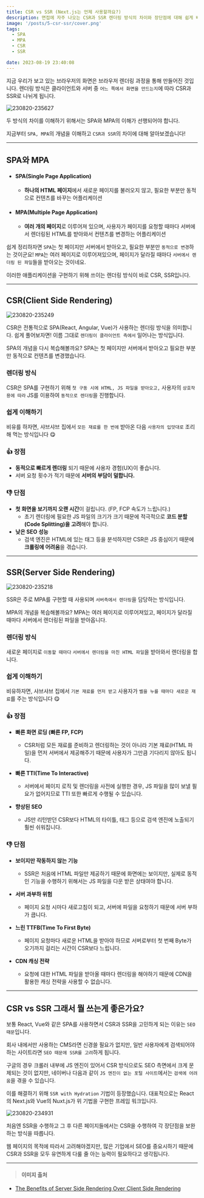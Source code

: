 ```yaml
---
title: CSR vs SSR (Next.js는 언제 사용할까요?)
description: 면접에 자주 나오는 CSR과 SSR 렌더링 방식의 차이와 장단점에 대해 쉽게 배워보겠습니다.
image: '/posts/5-csr-ssr/cover.png'
tags:
  - SPA
  - MPA
  - CSR
  - SSR

date: 2023-08-19 23:40:08
---
```


지금 우리가 보고 있는 브라우저의 화면은 브라우저 렌더링 과정을 통해 만들어진 것입니다.
렌더링 방식은 클라이언트와 서버 중 `어느 쪽에서 화면을 만드는지`에 따라 CSR과 SSR로 나뉘게 됩니다.

![230820-235627](/posts/5-csr-ssr/cover.png)

두 방식의 차이를 이해하기 위해서는 SPA와 MPA의 이해가 선행되어야 합니다.

지금부터 `SPA, MPA`의 개념을 이해하고 `CSR과 SSR`의 차이에 대해 알아보겠습니다!

---

## SPA와 MPA

- #### SPA(Single Page Application)

  - **하나의 HTML 페이지**에서 새로운 페이지를 불러오지 않고, 필요한 부분만 동적으로 컨텐츠를 바꾸는 어플리케이션

- #### MPA(Multiple Page Application)
  - **여러 개의 페이지**로 이루어져 있으며, 사용자가 페이지를 요청할 때마다 서버에서 렌더링된 HTML를 받아와서 컨텐츠를 변경하는 어플리케이션

쉽게 정리하자면 `SPA`는 첫 페이지만 서버에서 받아오고, 필요한 부분만 `동적으로 변경`하는 것이군요!
`MPA`는 여러 페이지로 이루어져있으며, 페이지가 달라질 때마다 `서버에서 렌더링 된 파일`들을 받아오는 것이네요.

이러한 애플리케이션을 구현하기 위해 쓰이는 렌더링 방식이 바로 CSR, SSR입니다.

---

## CSR(Client Side Rendering)

![230820-235249](/posts/5-csr-ssr/230820-235249.png)

CSR은 전통적으로 SPA(React, Angular, Vue)가 사용하는 렌더링 방식을 의미합니다.
쉽게 풀어보자면! 이름 그대로 `렌더링이 클라이언트 측에서` 일어나는 방식입니다.

SPA의 개념을 다시 복습해볼까요?
SPA는 첫 페이지만 서버에서 받아오고 필요한 부분만 동적으로 컨텐츠를 변경했습니다.

### 렌더링 방식

CSR은 SPA를 구현하기 위해 `첫 구동 시에 HTML, JS 파일을 받아오고,` 사용자의 `상호작용에 따라` JS를 이용하여 `동적으로 렌더링`을 진행합니다.

### 쉽게 이해하기

비유를 하자면, 샤브샤브 집에서 `모든 재료를 한 번에` 받아온 다음 `사용자의 입맛대로` 조리해 먹는 방식입니다 😋

### 👍 장점

- **동적으로 빠르게 렌더링** 되기 때문에 사용자 경험(UX)이 좋습니다.
- 서버 요청 횟수가 적기 때문에 **서버의 부담이 덜합니다.**

### 👎 단점

- **첫 화면을 보기까지 오랜 시간**이 걸립니다. (FP, FCP 속도가 느립니다.)
  - 초기 렌더링에 필요한 JS 파일의 크기가 크기 때문에 적극적으로 **코드 분할(Code Splitting)을 고려**해야 합니다.
- **낮은 SEO 성능**
  - 검색 엔진은 HTML에 있는 태그 등을 분석하지만 CSR은 JS 중심이기 때문에 **크롤링에 어려움**을 겪습니다.

---

## SSR(Server Side Rendering)

![230820-235218](/posts/5-csr-ssr/230820-235218.png)

SSR은 주로 MPA를 구현할 때 사용되며 `서버측에서 렌더링`을 담당하는 방식입니다.

MPA의 개념을 복습해볼까요?
MPA는 여러 페이지로 이루어져있고, 페이지가 달라질 때마다 서버에서 렌더링된 파일을 받아옵니다.

### 렌더링 방식

새로운 페이지로 `이동할 때마다` `서버에서 렌더링을 마친 HTML 파일`을 받아와서 렌더링을 합니다.

### 쉽게 이해하기

비유하자면, 샤브샤브 집에서 `기본 재료를 먼저 받고` 사용자가 `벨을 누를 때마다 새로운 재료`를 주는 방식입니다 😋

### 👍 장점

- **빠른 화면 로딩 (빠른 FP, FCP)**

  - CSR처럼 모든 재료를 준비하고 렌더링하는 것이 아니라 기본 재료(HTML 파일)을 먼저 서버에서 제공해주기 때문에 사용자가 그만큼 기다리지 않아도 됩니다.

- **빠른 TTI(Time To Interactive)**

  - 서버에서 페이지 로직 및 렌더링을 사전에 실행한 경우, JS 파일을 많이 보낼 필요가 없어지므로 TTI 또한 빠르게 수행될 수 있습니다.

- **향상된 SEO**
  - JS만 리턴받던 CSR보다 HTML의 타이틀, 태그 등으로 검색 엔진에 노출되기 훨씬 쉬워집니다.

### 👎 단점

- **보이지만 작동하지 않는 기능**

  - SSR은 처음에 HTML 파일만 제공하기 때문에 화면에는 보이지만, 실제로 동적인 기능을 수행하기 위해서는 JS 파일을 다운 받은 상태여야 합니다.

- **서버 과부하 위험**

  - 페이지 요청 시마다 새로고침이 되고, 서버에 파일을 요청하기 때문에 서버 부하가 큽니다.

- **느린 TTFB(Time To First Byte)**

  - 페이지 요청마다 새로운 HTML을 받아야 하므로 서버로부터 첫 번째 Byte가 오기까지 걸리는 시간이 CSR보다 느립니다.

- **CDN 캐싱 전략**
  - 요청에 대한 HTML 파일을 받아올 때마다 렌더링을 해야하기 때문에 CDN을 활용한 캐싱 전략을 사용할 수 없습니다.

---

## CSR vs SSR 그래서 뭘 쓰는게 좋은가요?

보통 React, Vue와 같은 SPA를 사용하면서 CSR과 SSR을 고민하게 되는 이유는 `SEO 때문`입니다.

회사 내에서만 사용하는 CMS라면 신경쓸 필요가 없지만, 일반 사용자에게 검색되어야 하는 사이트라면 `SEO 때문에 SSR를 고려`하게 됩니다.

구글의 경우 크롤러 내부에 JS 엔진이 있어서 CSR 방식으로도 SEO 측면에서 크게 문제되는 것이 없지만, 네이버나 다음과 같이 `JS 엔진이 없는 포털 사이트`에서는 `검색에 어려움`을 겪을 수 있습니다.

이를 해결하기 위해 `SSR with Hydration` 기법이 등장했습니다. 대표적으로는 React의 Next.js와 Vue의 Nuxt.js가 위 기법을 구현한 프레임 워크입니다.

![230820-234931](/posts/5-csr-ssr/230820-234931.png)

처음엔 SSR을 수행하고 그 후 다른 페이지들에서는 CSR을 수행하여 각 장단점을 보완하는 방식을 따릅니다.

웹 페이지의 목적에 따라서 고려해야겠지만, 많은 기업에서 SEO를 중요시하기 때문에 CSR과 SSR을 모두 유연하게 다룰 줄 아는 능력이 필요하다고 생각됩니다.

---

> #### 이미지 출처

- [The Benefits of Server Side Rendering Over Client Side Rendering](https://medium.com/walmartglobaltech/the-benefits-of-server-side-rendering-over-client-side-rendering-5d07ff2cefe8)
